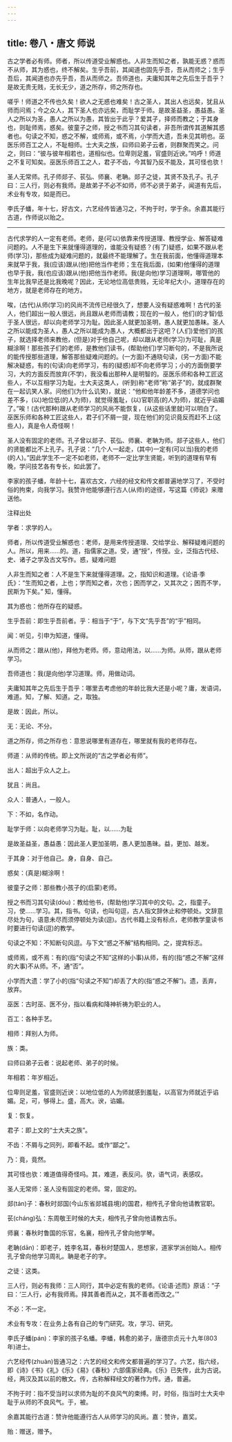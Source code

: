 ```yaml
---
---
---
```

title: 卷八・唐文 师说
---

古之学者必有师。师者，所以传道受业解惑也。人非生而知之者，孰能无惑？惑而不从师，其为惑也，终不解矣。生乎吾前，其闻道也固先乎吾，吾从而师之；生乎吾后，其闻道也亦先乎吾，吾从而师之。吾师道也，夫庸知其年之先后生于吾乎？是故无贵无贱，无长无少，道之所存，师之所存也。

嗟乎！师道之不传也久矣！欲人之无惑也难矣！古之圣人，其出人也远矣，犹且从师而问焉；今之众人，其下圣人也亦远矣，而耻学于师。是故圣益圣，愚益愚。圣人之所以为圣，愚人之所以为愚，其皆出于此乎？爱其子，择师而教之；于其身也，则耻师焉，惑矣。彼童子之师，授之书而习其句读者，非吾所谓传其道解其惑者也。句读之不知，惑之不解，或师焉，或不焉，小学而大遗，吾未见其明也。巫医乐师百工之人，不耻相师。士大夫之族，曰师曰弟子云者，则群聚而笑之。问之，则曰：“彼与彼年相若也，道相似也。位卑则足羞，官盛则近谀。”呜呼！师道之不复可知矣。巫医乐师百工之人，君子不齿，今其智乃反不能及，其可怪也欤！

圣人无常师。孔子师郯子、苌弘、师襄、老聃。郯子之徒，其贤不及孔子。孔子曰：三人行，则必有我师。是故弟子不必不如师，师不必贤于弟子，闻道有先后，术业有专攻，如是而已。

李氏子蟠，年十七，好古文，六艺经传皆通习之，不拘于时，学于余。余嘉其能行古道，作师说以贻之。

----------------

古代求学的人一定有老师。老师，是(可以)依靠来传授道理、教授学业、解答疑难问题的。人不是生下来就懂得道理的，谁能没有疑惑？(有了)疑惑，如果不跟从老师(学习)，那些成为疑难问题的，就最终不能理解了。生在我前面，他懂得道理本来就早于我，我(应该)跟从(他)把他当作老师；生在我后面，(如果)他懂得的道理也早于我，我(也应该)跟从(他)把他当作老师。我(是向他)学习道理啊，哪管他的生年比我早还是比我晚呢？因此，无论地位高低贵贱，无论年纪大小，道理存在的地方，就是老师存在的地方。

唉，(古代)从师(学习)的风尚不流传已经很久了，想要人没有疑惑难啊！古代的圣人，他们超出一般人很远，尚且跟从老师而请教；现在的一般人，他们(的才智)低于圣人很远，却以向老师学习为耻。因此圣人就更加圣明，愚人就更加愚昧。圣人之所以能成为圣人，愚人之所以能成为愚人，大概都出于这吧？(人们)爱他们的孩子，就选择老师来教他，(但是)对于他自己呢，却以跟从老师(学习)为可耻，真是糊涂啊！那些孩子们的老师，是教他们读书，(帮助他们)学习断句的，不是我所说的能传授那些道理，解答那些疑难问题的。(一方面)不通晓句读，(另一方面)不能解决疑惑，有的(句读)向老师学习，有的(疑惑)却不向老师学习；小的方面倒要学习，大的方面反而放弃(不学)，我没看出那种人是明智的。巫医乐师和各种工匠这些人，不以互相学习为耻。士大夫这类人，(听到)称“老师”称“弟子”的，就成群聚在一起讥笑人家。问他们(为什么讥笑)，就说：“他和他年龄差不多，道德学问也差不多，(以)地位低(的人为师)，就觉得羞耻，(以)官职高(的人为师)，就近乎谄媚了。”唉！(古代那种)跟从老师学习的风尚不能恢复，(从这些话里就)可以明白了。巫医乐师和各种工匠这些人，君子们不屑一提，现在他们的见识竟反而赶不上(这些人)，真是令人奇怪啊！

圣人没有固定的老师。孔子曾以郯子、苌弘、师襄、老聃为师。郯子这些人，他们的贤能都比不上孔子。孔子说：“几个人一起走，(其中)一定有(可以当)我的老师(的人)。”因此学生不一定不如老师，老师不一定比学生贤能，听到的道理有早有晚，学问技艺各有专长，如此罢了。

李家的孩子蟠，年龄十七，喜欢古文，六经的经文和传文都普遍地学习了，不受时俗的拘束，向我学习。我赞许他能够遵行古人(从师)的途径，写这篇《师说》来赠送他。

注释出处

学者：求学的人。

师者，所以传道受业解惑也：老师，是用来传授道理、交给学业、解释疑难问题的人。所以，用来……的。道，指儒家之道。受，通“授”，传授。业，泛指古代经、史、诸子之学及古文写作。惑，疑难问题

人非生而知之者：人不是生下来就懂得道理。之，指知识和道理。《论语·季氏》：“生而知之者，上也；学而知之者，次也；困而学之，又其次之；困而不学，民斯为下矣。” 知，懂得。

其为惑也：他所存在的疑惑。

生乎吾前：即生乎吾前者。乎：相当于“于”，与下文“先乎吾”的“乎”相同。

闻：听见，引申为知道，懂得。

从而师之：跟从(他)，拜他为老师。师，意动用法，以……为师。从师，跟从老师学习。

吾师道也：我(是向他)学习道理。师，用做动词。

夫庸知其年之先后生于吾乎：哪里去考虑他的年龄比我大还是小呢？庸，发语词，难道。知，了解、知道。之，取独。

是故：因此，所以。

无：无论、不分。

道之所存，师之所存也：意思说哪里有道存在，哪里就有我的老师存在。

师道：从师的传统。即上文所说的“古之学者必有师”。

出人：超出于众人之上。

犹且：尚且。

众人：普通人，一般人。

下：不如，名作动。

耻学于师：以向老师学习为耻。耻，以……为耻

是故圣益圣，愚益愚：因此圣人更加圣明，愚人更加愚昧。益，更加、越发。

于其身：对于他自己。身，自身、自己。

惑矣：(真是)糊涂啊！

彼童子之师：那些教小孩子的(启蒙)老师。

授之书而习其句读(dòu)：教给他书，(帮助他)学习其中的文句。之，指童子。习，使……学习。其，指书。句读，也叫句逗，古人指文辞休止和停顿处。文辞意尽处为句，语意未尽而须停顿处为读(逗)。古代书籍上没有标点，老师教学童读书时要进行句读(逗)的教学。

句读之不知：不知断句风逗。与下文“惑之不解”结构相同。之，提宾标志。

或师焉，或不焉：有的(指“句读之不知”这样的小事)从师，有的(指“惑之不解”这样的大事)不从师。不，通“否”。

小学而大遗：学了小的(指“句读之不知”)却丢了大的(指“惑之不解”)。遗，丢弃，放弃。

巫医：古时巫、医不分，指以看病和降神祈祷为职业的人。

百工：各种手艺。

相师：拜别人为师。

族：类。

曰师曰弟子云者：说起老师、弟子的时候。

年相若：年岁相近。

位卑则足羞，官盛则近谀：以地位低的人为师就感到羞耻，以高官为师就近乎谄媚。足，可，够得上。盛，高大。谀，谄媚。

复：恢复。

君子：即上文的“士大夫之族”。

不齿：不屑与之同列，即看不起。或作“鄙之”。

乃：竟，竟然。

其可怪也欤：难道值得奇怪吗。其，难道，表反问。欤，语气词，表感叹。

圣人无常师：圣人没有固定的老师。常，固定的。

郯(tán)子：春秋时郯国(今山东省郯城县境)的国君，相传孔子曾向他请教官职。

苌(cháng)弘：东周敬王时候的大夫，相传孔子曾向他请教古乐。

师襄：春秋时鲁国的乐官，名襄，相传孔子曾向他学琴。

老聃(dān)：即老子，姓李名耳，春秋时楚国人，思想家，道家学派创始人。相传孔子曾向他学习周礼。聃是老子的字。

之徒：这类。

三人行，则必有我师：三人同行，其中必定有我的老师。《论语·述而》原话：“子曰：‘三人行，必有我师焉。择其善者而从之，其不善者而改之。’”

不必：不一定。

术业有专攻：在业务上各有自己的专门研究。攻，学习、研究。

李氏子蟠(pán)：李家的孩子名蟠。李蟠，韩愈的弟子，唐德宗贞元十九年(803年)进士。

六艺经传(zhuàn)皆通习之：六艺的经文和传文都普遍的学习了。六艺，指六经，即《诗》《书》《礼》《乐》《易》《春秋》六部儒家经典。《乐》已失传，此为古说。经，两汉及其以前的散文。传，古称解释经文的著作为传。通，普遍。

不拘于时：指不受当时以求师为耻的不良风气的束缚。时，时俗，指当时士大夫中耻于从师的不良风气。于，被。

余嘉其能行古道：赞许他能遵行古人从师学习的风尚。嘉：赞许，嘉奖。

贻：赠送，赠予。

